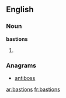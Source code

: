 ==English==

===Noun===
'''bastions'''

# {{plural of|[[bastion]]}}

===Anagrams===
* [[antiboss#English|antiboss]]

[[ar:bastions]]
[[fr:bastions]]